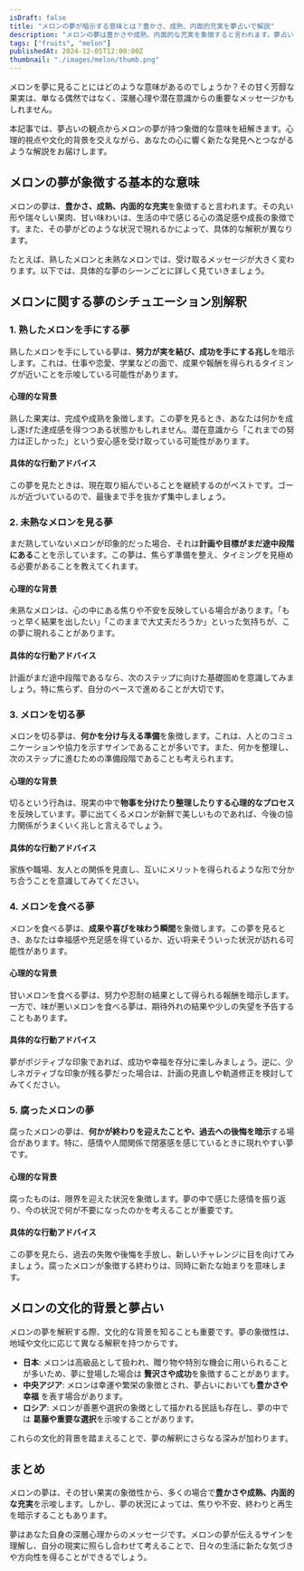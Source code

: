 ```yaml
---
isDraft: false
title: "メロンの夢が暗示する意味とは？豊かさ、成熟、内面的充実を夢占いで解説"
description: "メロンの夢は豊かさや成熟、内面的な充実を象徴すると言われます。夢占いの視点でその意味をひも解き、心理学や文化的背景を交えながら解説します。"
tags: ["fruits", "melon"]
publishedAt: 2024-12-05T12:00:00Z
thumbnail: "./images/melon/thumb.png"
---
```


メロンを夢に見ることにはどのような意味があるのでしょうか？その甘く芳醇な果実は、単なる偶然ではなく、深層心理や潜在意識からの重要なメッセージかもしれません。

本記事では、夢占いの観点からメロンの夢が持つ象徴的な意味を紐解きます。心理的視点や文化的背景を交えながら、あなたの心に響く新たな発見へとつながるような解説をお届けします。

<TableOfContents />

<AdUnitToc />

## メロンの夢が象徴する基本的な意味

メロンの夢は、<strong>豊かさ、成熟、内面的な充実</strong>を象徴すると言われます。その丸い形や瑞々しい果肉、甘い味わいは、生活の中で感じる心の満足感や成長の象徴です。また、その夢がどのような状況で現れるかによって、具体的な解釈が異なります。

たとえば、熟したメロンと未熟なメロンでは、受け取るメッセージが大きく変わります。以下では、具体的な夢のシーンごとに詳しく見ていきましょう。

<AdUnit />

## メロンに関する夢のシチュエーション別解釈

### 1. 熟したメロンを手にする夢

熟したメロンを手にしている夢は、<strong>努力が実を結び、成功を手にする兆し</strong>を暗示します。これは、仕事や恋愛、学業などの面で、成果や報酬を得られるタイミングが近いことを示唆している可能性があります。

#### 心理的な背景

熟した果実は、完成や成熟を象徴します。この夢を見るとき、あなたは何かを成し遂げた達成感を得つつある状態かもしれません。潜在意識から「これまでの努力は正しかった」という安心感を受け取っている可能性があります。

#### 具体的な行動アドバイス

この夢を見たときは、現在取り組んでいることを継続するのがベストです。ゴールが近づいているので、最後まで手を抜かず集中しましょう。

### 2. 未熟なメロンを見る夢

まだ熟していないメロンが印象的だった場合、それは<strong>計画や目標がまだ途中段階にある</strong>ことを示しています。この夢は、焦らず準備を整え、タイミングを見極める必要があることを教えてくれます。

#### 心理的な背景

未熟なメロンは、心の中にある焦りや不安を反映している場合があります。「もっと早く結果を出したい」「このままで大丈夫だろうか」といった気持ちが、この夢に現れることがあります。

#### 具体的な行動アドバイス

計画がまだ途中段階であるなら、次のステップに向けた基礎固めを意識してみましょう。特に焦らず、自分のペースで進めることが大切です。

### 3. メロンを切る夢

メロンを切る夢は、<strong>何かを分け与える準備</strong>を象徴します。これは、人とのコミュニケーションや協力を示すサインであることが多いです。また、何かを整理し、次のステップに進むための準備段階であることも考えられます。

#### 心理的な背景

切るという行為は、現実の中で<strong>物事を分けたり整理したりする心理的なプロセス</strong>を反映しています。夢に出てくるメロンが新鮮で美しいものであれば、今後の協力関係がうまくいく兆しと言えるでしょう。

#### 具体的な行動アドバイス

家族や職場、友人との関係を見直し、互いにメリットを得られるような形で分かち合うことを意識してみてください。

### 4. メロンを食べる夢

メロンを食べる夢は、<strong>成果や喜びを味わう瞬間</strong>を象徴します。この夢を見るとき、あなたは幸福感や充足感を得ているか、近い将来そういった状況が訪れる可能性があります。

#### 心理的な背景

甘いメロンを食べる夢は、努力や忍耐の結果として得られる報酬を暗示します。一方で、味が悪いメロンを食べる夢は、期待外れの結果や少しの失望を予告することもあります。

#### 具体的な行動アドバイス

夢がポジティブな印象であれば、成功や幸福を存分に楽しみましょう。逆に、少しネガティブな印象が残る夢だった場合は、計画の見直しや軌道修正を検討してみてください。

### 5. 腐ったメロンの夢

腐ったメロンの夢は、<strong>何かが終わりを迎えたことや、過去への後悔を暗示</strong>する場合があります。特に、感情や人間関係で閉塞感を感じているときに現れやすい夢です。

#### 心理的な背景

腐ったものは、限界を迎えた状況を象徴します。夢の中で感じた感情を振り返り、今の状況で何が不要になったのかを考えることが重要です。

#### 具体的な行動アドバイス

この夢を見たら、過去の失敗や後悔を手放し、新しいチャレンジに目を向けてみましょう。腐ったメロンが象徴する終わりは、同時に新たな始まりを意味します。

<AdUnit />

## メロンの文化的背景と夢占い

メロンの夢を解釈する際、文化的な背景を知ることも重要です。夢の象徴性は、地域や文化に応じて異なる解釈を持つからです。

- <strong>日本</strong>: メロンは高級品として扱われ、贈り物や特別な機会に用いられることが多いため、夢に登場した場合は
  <strong>贅沢さや成功</strong>を象徴することがあります。
- <strong>中央アジア</strong>: メロンは幸運や繁栄の象徴とされ、夢占いにおいても<strong>豊かさや幸福</strong>
  を表す場合があります。
- <strong>ロシア</strong>: メロンが善悪や選択の象徴として描かれる民話も存在し、夢の中では
  <strong>葛藤や重要な選択</strong>を示唆することがあります。

これらの文化的背景を踏まえることで、夢の解釈にさらなる深みが加わります。

<AdUnit />

## まとめ

メロンの夢は、その甘い果実の象徴性から、多くの場合で<strong>豊かさや成熟、内面的な充実</strong>を示唆します。しかし、夢の状況によっては、焦りや不安、終わりと再生を暗示することもあります。

夢はあなた自身の深層心理からのメッセージです。メロンの夢が伝えるサインを理解し、自分の現実に照らし合わせて考えることで、日々の生活に新たな気づきや方向性を得ることができるでしょう。

